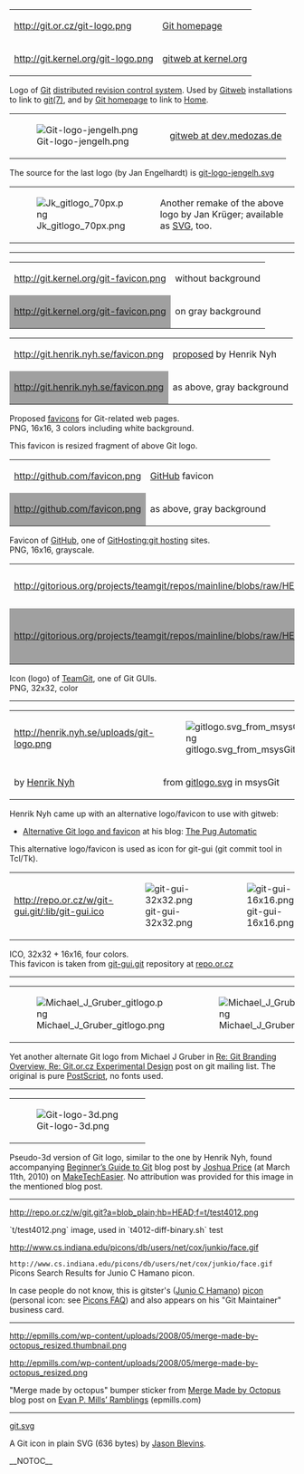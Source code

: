 {| border="1" cellspacing="0" cellpadding="10"
| http://git.or.cz/git-logo.png       || [http://git.or.cz/ Git homepage]
|-
| http://git.kernel.org/git-logo.png  || [http://www.kernel.org/git/ gitweb at kernel.org]
|}

Logo of [[Git]] [[DistributedSCM|distributed revision control system]]. 
Used by [[Gitweb]] installations to link to [http://www.kernel.org/pub/software/scm/git/docs/ git(7)], 
and by [http://git.or.cz/ Git homepage] to link to [http://git.or.cz/index.html Home].

{| border="1" cellspacing="0" cellpadding="10"
| [[File:Git-logo-jengelh.png]] || [http://dev.medozas.de/gitweb.cgi gitweb at dev.medozas.de]
|}

The source for the last logo (by Jan Engelhardt) is [http://jengelh.medozas.de/images/git-logo-jengelh.svg git-logo-jengelh.svg]

{| border="1" cellspacing="0" cellpadding="10"
| [[File:Jk gitlogo 70px.png]] 
| Another remake of the above logo by Jan Krüger; available as [http://gg.jk.gs/gitlogo2.0beta.svg SVG], too.
|}

----

{| border="1" cellspacing="0" cellpadding="10"
| http://git.kernel.org/git-favicon.png || without background 
|-
|style="background-color: #A0A0A0"| http://git.kernel.org/git-favicon.png || on gray background
|}
{| border="1" cellspacing="0" cellpadding="10"
| http://git.henrik.nyh.se/favicon.png || [http://henrik.nyh.se/2007/06/alternative-git-logo-and-favicon proposed] by Henrik Nyh
|-
|style="background-color: #A0A0A0"| http://git.henrik.nyh.se/favicon.png || as above, gray background
|}

Proposed [[WikiPedia:Favicon|favicons]] for Git-related web pages.<BR>
PNG, 16x16, 3 colors including white background.

This favicon is resized fragment of above Git logo.

{| border="1" cellspacing="0" cellpadding="10"
| http://github.com/favicon.png || [http://github.com/ GitHub] favicon
|-
|style="background-color: #A0A0A0"|  http://github.com/favicon.png || as above, gray background
|}

Favicon of [http://github.com/ GitHub], one of [[GitHosting:git hosting]] sites.<BR>
PNG, 16x16, grayscale.

{| border="1" cellspacing="0" cellpadding="10"
| http://gitorious.org/projects/teamgit/repos/mainline/blobs/raw/HEAD/teamgit_icon.png
| [http://www.devslashzero.com/teamgit teamGit] icon
|-
|style="background-color: #A0A0A0"| http://gitorious.org/projects/teamgit/repos/mainline/blobs/raw/HEAD/teamgit_icon.png
| as above, gray background
|}

Icon (logo) of [http://www.devslashzero.com/teamgit TeamGit], one of Git GUIs.<BR>
PNG, 32x32, color

----

{| border="1" cellspacing="0" cellpadding="10"
| http://henrik.nyh.se/uploads/git-logo.png || [[File:gitlogo.svg from msysGit.png]]
|-
| by [http://henrik.nyh.se/2007/06/alternative-git-logo-and-favicon Henrik Nyh] 
| from [http://repo.or.cz/w/msysgit.git?a=blob_plain;f=share/resources/gitlogo.svg;h=c0d67e70ab31394f0635c141998e512437a138b4;hb=HEAD gitlogo.svg] in msysGit
|}

Henrik Nyh came up with an alternative logo/favicon to use with gitweb:
* [http://henrik.nyh.se/2007/06/alternative-git-logo-and-favicon Alternative Git logo and favicon] at his blog: [http://henrik.nyh.se/ The Pug Automatic]

This alternative logo/favicon is used as icon for git-gui (git commit tool in Tcl/Tk).
{| border="1" cellspacing="0" cellpadding="10"
| http://repo.or.cz/w/git-gui.git/:lib/git-gui.ico || [[File:git-gui-32x32.png]] || [[File:git-gui-16x16.png]] || [http://www.kernel.org/pub/software/scm/git/docs/git-gui.html git-gui] icon
|}

ICO, 32x32 + 16x16, four colors.<BR>
This favicon is taken from [http://repo.or.cz/w/git-gui.git git-gui.git] repository at [http://repo.or.cz repo.or.cz]

----
{| border="1" cellspacing="0" cellpadding="10"
| [[File:Michael J Gruber gitlogo.png]] || [[File:Michael J Gruber gitlogo2.png]]
|}

Yet another alternate Git logo from Michael J Gruber in [http://permalink.gmane.org/gmane.comp.version-control.git/89342 Re: Git Branding Overview, Re: Git.or.cz Experimental Design] post on git mailing list.  The original is pure [[PostScript]], no fonts used.

----
{| border="1" cellspacing="0" cellpadding="10"
| [[File:Git-logo-3d.png]]
|}

Pseudo-3d version of Git logo, similar to the one by Henrik Nyh, found accompanying [http://maketecheasier.com/beginners-guide-to-git/2010/03/11 Beginner’s Guide to Git] blog post by [http://maketecheasier.com/author/joshuaprice/ Joshua Price] (at March 11th, 2010)
on [http://maketecheasier.com/ MakeTechEasier].
No attribution was provided for this image in the mentioned blog post.

----

http://repo.or.cz/w/git.git?a=blob_plain;hb=HEAD;f=t/test4012.png

`t/test4012.png` image, used in `t4012-diff-binary.sh` test

http://www.cs.indiana.edu/picons/db/users/net/cox/junkio/face.gif

<code><nowiki>http://www.cs.indiana.edu/picons/db/users/net/cox/junkio/face.gif</nowiki></code><BR>
Picons Search Results for Junio C Hamano picon.

In case people do not know, this is gitster's ([[Junio C Hamano]]) [[WikiPedia:Picon_(Apple)|picon]] (personal icon: see [http://www.cs.indiana.edu/picons/ftp/faq.html Picons FAQ]) and also appears on his "Git Maintainer" business card.

----

http://epmills.com/wp-content/uploads/2008/05/merge-made-by-octopus_resized.thumbnail.png

http://epmills.com/wp-content/uploads/2008/05/merge-made-by-octopus_resized.png

"Merge made by octopus" bumper sticker from [http://epmills.com/2008/05/16/merge-made-by-octopus/ Merge Made by Octopus] blog post on [http://epmills.com/ Evan P. Mills’ Ramblings] (epmills.com)

----

[http://jblevins.org/svg/git.svg git.svg]

A Git icon in plain SVG (636 bytes) by [http://jblevins.org/ Jason Blevins].

__NOTOC__